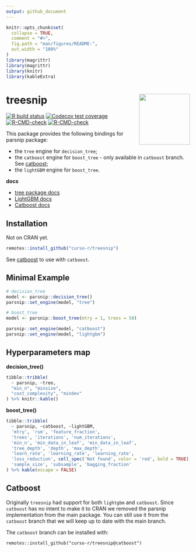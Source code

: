 ```yaml
---
output: github_document
---
```


<!-- README.md is generated from README.Rmd. Please edit that file -->

```r
knitr::opts_chunk$set(
  collapse = TRUE,
  comment = "#>",
  fig.path = "man/figures/README-",
  out.width = "100%"
)
library(magrittr)
library(magrittr)
library(knitr)
library(kableExtra)
```

# treesnip <a href='https://curso-r.github.io/treesnip'><img src='man/figures/logo.png' align="right" height="139" /></a>

<!-- badges: start -->
[![R build status](https://github.com/curso-r/treesnip/workflows/R-CMD-check/badge.svg)](https://github.com/curso-r/treesnip)
[![Codecov test coverage](https://codecov.io/gh/curso-r/treesnip/branch/master/graph/badge.svg)](https://app.codecov.io/gh/curso-r/treesnip?branch=master)
[![R-CMD-check](https://github.com/curso-r/treesnip/workflows/R-CMD-check/badge.svg)](https://github.com/curso-r/treesnip/actions)
[![R-CMD-check](https://github.com/curso-r/treesnip/actions/workflows/R-CMD-check.yaml/badge.svg)](https://github.com/curso-r/treesnip/actions/workflows/R-CMD-check.yaml)
<!-- badges: end -->

This package provides the following bindings for parsnip package:

- the `tree` engine for `decision_tree`;
- the `catboost` engine for `boost_tree` - only available in `catboost` branch. See [catboost](#catboost);
- the `lightGBM` engine for `boost_tree`.

**docs**

- [tree package docs](https://cran.r-project.org/web/packages/tree/tree.pdf)
- [LightGBM docs](https://lightgbm.readthedocs.io/)
- [Catboost docs](https://catboost.ai/docs/)

## Installation

Not on CRAN yet.

``` r
remotes::install_github("curso-r/treesnip")
```

See [catboost](#catboost) to use with `catboost`.

## Minimal Example

``` r
# decision_tree
model <- parsnip::decision_tree()
parsnip::set_engine(model, "tree")

# boost_tree
model <- parsnip::boost_tree(mtry = 1, trees = 50)

parsnip::set_engine(model, "catboost")
parsnip::set_engine(model, "lightgbm")
```

## Hyperparameters map

**decision_tree()**

```r
tibble::tribble(
  ~ parsnip, ~tree, 
  "min_n", "minsize",
  "cost_complexity", "mindev"
) %>% knitr::kable()
```

**boost_tree()**

```r
tibble::tribble(
  ~ parsnip, ~catboost, ~lightGBM,
  'mtry', 'rsm', 'feature_fraction',
  'trees', 'iterations', 'num_iterations',
  'min_n', 'min_data_in_leaf', 'min_data_in_leaf',
  'tree_depth', 'depth', 'max_depth',
  'learn_rate', 'learning_rate', 'learning_rate',
  'loss_reduction', cell_spec('Not found', color = 'red', bold = TRUE), 'min_gain_to_split',
  'sample_size', 'subsample', 'bagging_fraction'
) %>% kable(escape = FALSE) 
```

## Catboost

Originally `treesnip` had support for both `lightgbm` and `catboost`. Since `catboost` has no intent to make it to CRAN we removed the parsnip implementation from the main package. You can still use it from the `catboost` branch that we will keep up to date with the main branch. 

The `catboost` branch can be installed with:

```
remotes::install_github("curso-r/treesnip@catboost")
```

